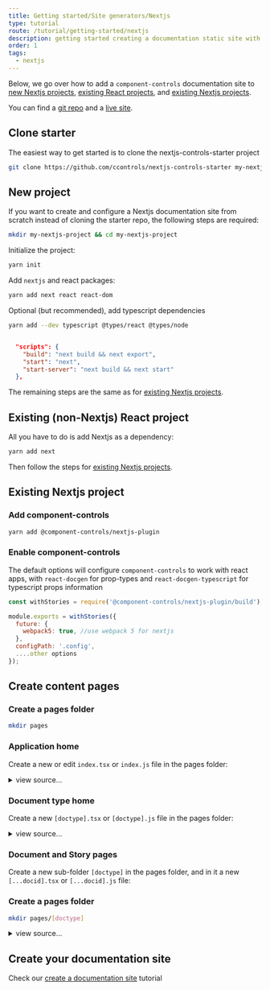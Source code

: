 ```yaml
---
title: Getting started/Site generators/Nextjs
type: tutorial
route: /tutorial/getting-started/nextjs
description: getting started creating a documentation static site with nextjs and component-controls
order: 1
tags:
  - nextjs
---
```


Below, we go over how to add a `component-controls` documentation site to [new Nextjs projects](#new-project), [existing React projects](#existing--non-nextjs--react-project), and [existing Nextjs projects](#existing-nextjs-project).

You can find a [git repo](https://github.com/ccontrols/nextjs-controls-starter) and a [live site](https://nextjs-controls-starter.netlify.app/).

## Clone starter

The easiest way to get started is to clone the nextjs-controls-starter project

```sh
git clone https://github.com/ccontrols/nextjs-controls-starter my-nextjs-project
```


## New project

If you want to create and configure a Nextjs documentation site from scratch instead of cloning the starter repo, the following steps are required:

```sh
mkdir my-nextjs-project && cd my-nextjs-project
```

Initialize the project:

```sh
yarn init
```

Add `nextjs` and react packages:

```sh
yarn add next react react-dom
```

Optional (but recommended), add typescript dependencies

```sh
yarn add --dev typescript @types/react @types/node
```

```json:title=package.json

  "scripts": {
    "build": "next build && next export",
    "start": "next",
    "start-server": "next build && next start"
  },

```

The remaining steps are the same as for [existing Nextjs projects](#existing-nextjs-project).

## Existing (non-Nextjs) React project

All you have to do is add Nextjs as a dependency:

```sh
yarn add next
```

Then follow the steps for [existing Nextjs projects](#existing-nextjs-project).

## Existing Nextjs project

### Add component-controls

```sh
yarn add @component-controls/nextjs-plugin
```

### Enable component-controls

The default options will configure `component-controls` to work with react apps,  with `react-docgen` for prop-types and `react-docgen-typescript` for typescript props information

```js:title=next.config.js
const withStories = require('@component-controls/nextjs-plugin/build');

module.exports = withStories({ 
  future: {
    webpack5: true, //use webpack 5 for nextjs
  },
  configPath: '.config', 
  ....other options 
});
```

## Create content pages

### Create a pages folder

```sh
mkdir pages
```

### Application home

Create a new or edit `index.tsx` or `index.js` file in the pages folder:

<details>
  <summary>view source...</summary>

```jsx:title=pages/index.tsx
import React from 'react';
import { GetStaticProps } from 'next';
import { NextLayout, getIndexPage } from '@component-controls/nextjs-plugin';

const HomePage: typeof NextLayout = props => <NextLayout {...props} />;

export const getStaticProps: GetStaticProps = async () => {
  return { props: getIndexPage() };
};

export default HomePage;
```

</details>

### Document type home

Create a new `[doctype].tsx` or `[doctype].js` file in the pages folder:

<details>
  <summary>view source...</summary>

```jsx:title=pages/[doctype].tsx
import React from 'react';
import { GetStaticProps, GetStaticPaths } from 'next';
import {
  NextLayout,
  getHomePagesPaths,
  getDocHomePage,
} from '@component-controls/nextjs-plugin';

const DocHome: typeof NextLayout = props => <NextLayout {...props} />;

export const getStaticPaths: GetStaticPaths = async () => {
  return { paths: getHomePagesPaths(), fallback: false };
};

export const getStaticProps: GetStaticProps = async ({ params }) => {
  const { doctype: basepath } = params as { doctype: string };
  return { props: getDocHomePage(basepath) };
};

export default DocHome;
```
</details>

### Document and Story pages

Create a new sub-folder `[doctype]` in the pages folder, and in it a new `[...docid].tsx` or `[...docid].js` file:

### Create a pages folder

```sh
mkdir pages/[doctype]
```

<details>
  <summary>view source...</summary>

```jsx:title=pages/[doctype]/[...docid].tsx
import React from 'react';
import { GetStaticProps, GetStaticPaths } from 'next';
import {
  NextLayout,
  getDocPagesPaths,
  getDocPage,
} from '@component-controls/nextjs-plugin';

const DocPage: typeof NextLayout = props => <NextLayout {...props} />;

export const getStaticPaths: GetStaticPaths = async () => {
  return { paths: getDocPagesPaths(), fallback: false };
};

export const getStaticProps: GetStaticProps = async ({ params }) => {
  const { doctype, docid } = params as { doctype: string; docid: string[] };
  return { props: getDocPage(doctype, docid) };
};

export default DocPage;
```
</details>

## Create your documentation site

Check our [create a documentation site](/tutorial/getting-started/documentation-site) tutorial